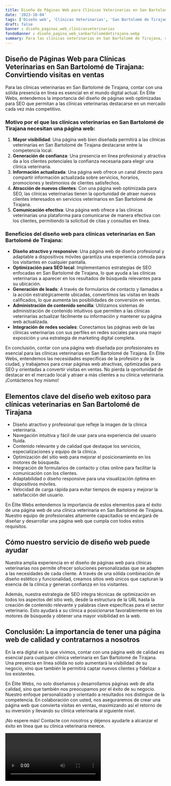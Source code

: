 ```yaml
---
title: Diseño de Páginas Web para Clínicas Veterinarias en San Bartolomé de Tirajana
date: '2023-10-04'
tags: ['Diseño web', 'Clínicas Veterinarias', 'San Bartolomé de Tirajana']
draft: false
banner : diseño_paginas_web_clínicasveterinarias
fondoBanner : diseño_pagina_web_sanbartolomédetirajana.webp
summary: Para las clínicas veterinarias en San Bartolomé de Tirajana, contar con una sólida presencia en línea es esencial en el mundo digital actual. En Élite Webs, entendemos la importancia del diseño de páginas web optimizadas para SEO que permitan a las clínicas veterinarias destacarse en un mercado cada vez más competitivo. 
---
```


## Diseño de Páginas Web para Clínicas Veterinarias en San Bartolomé de Tirajana: Convirtiendo visitas en ventas

Para las clínicas veterinarias en San Bartolomé de Tirajana, contar con una sólida presencia en línea es esencial en el mundo digital actual. En Élite Webs, entendemos la importancia del diseño de páginas web optimizadas para SEO que permitan a las clínicas veterinarias destacarse en un mercado cada vez más competitivo. 

### Motivo por el que las clínicas veterinarias en San Bartolomé de Tirajana necesitan una página web:
1. **Mayor visibilidad**: Una página web bien diseñada permitirá a las clínicas veterinarias en San Bartolomé de Tirajana destacarse entre la competencia local.
2. **Generación de confianza**: Una presencia en línea profesional y atractiva da a los clientes potenciales la confianza necesaria para elegir una clínica veterinaria.
3. **Información actualizada**: Una página web ofrece un canal directo para compartir información actualizada sobre servicios, horarios, promociones y testimonios de clientes satisfechos.
4. **Atracción de nuevos clientes**: Con una página web optimizada para SEO, las clínicas veterinarias tienen la oportunidad de atraer nuevos clientes interesados en servicios veterinarios en San Bartolomé de Tirajana.
5. **Comunicación efectiva**: Una página web ofrece a las clínicas veterinarias una plataforma para comunicarse de manera efectiva con los clientes, permitiendo la solicitud de citas y consultas en línea.

### Beneficios del diseño web para clínicas veterinarias en San Bartolomé de Tirajana:
- **Diseño atractivo y responsive**: Una página web de diseño profesional y adaptable a dispositivos móviles garantiza una experiencia cómoda para los visitantes en cualquier pantalla.
- **Optimización para SEO local**: Implementamos estrategias de SEO enfocadas en San Bartolomé de Tirajana, lo que ayuda a las clínicas veterinarias a aparecer en los resultados de búsqueda relevantes para su ubicación.
- **Generación de leads**: A través de formularios de contacto y llamadas a la acción estratégicamente ubicadas, convertimos las visitas en leads calificados, lo que aumenta las posibilidades de conversión en ventas.
- **Administración de contenido sencilla**: Utilizamos sistemas de administración de contenido intuitivos que permiten a las clínicas veterinarias actualizar fácilmente su información y mantener su página web actualizada.
- **Integración de redes sociales**: Conectamos las páginas web de las clínicas veterinarias con sus perfiles en redes sociales para una mayor exposición y una estrategia de marketing digital completa.

En conclusión, contar con una página web diseñada por profesionales es esencial para las clínicas veterinarias en San Bartolomé de Tirajana. En Élite Webs, entendemos las necesidades específicas de la profesión y de la ciudad, y trabajamos para crear páginas web atractivas, optimizadas para SEO y orientadas a convertir visitas en ventas. No pierda la oportunidad de destacar en el mercado local y atraer a más clientes a su clínica veterinaria. ¡Contáctenos hoy mismo!

<GifSeo />

<Cta />

## Elementos clave del diseño web exitoso para clínicas veterinarias en San Bartolomé de Tirajana

- Diseño atractivo y profesional que refleje la imagen de la clínica veterinaria.
- Navegación intuitiva y fácil de usar para una experiencia del usuario fluida.
- Contenido relevante y de calidad que destaque los servicios, especializaciones y equipo de la clínica.
- Optimización del sitio web para mejorar el posicionamiento en los motores de búsqueda.
- Integración de formularios de contacto y citas online para facilitar la comunicación con los clientes.
- Adaptabilidad o diseño responsive para una visualización óptima en dispositivos móviles.
- Velocidad de carga rápida para evitar tiempos de espera y mejorar la satisfacción del usuario.

En Élite Webs entendemos la importancia de estos elementos para el éxito de una página web de una clínica veterinaria en San Bartolomé de Tirajana. Nuestro equipo de profesionales altamente capacitados se encargará de diseñar y desarrollar una página web que cumpla con todos estos requisitos.

## Cómo nuestro servicio de diseño web puede ayudar

Nuestra amplia experiencia en el diseño de páginas web para clínicas veterinarias nos permite ofrecer soluciones personalizadas que se adapten a las necesidades de cada cliente. A través de una sólida combinación de diseño estético y funcionalidad, creamos sitios web únicos que capturan la esencia de la clínica y generan confianza en los visitantes.

Además, nuestra estrategia de SEO integra técnicas de optimización en todos los aspectos del sitio web, desde la estructura de la URL hasta la creación de contenido relevante y palabras clave específicas para el sector veterinario. Esto ayudará a su clínica a posicionarse favorablemente en los motores de búsqueda y obtener una mayor visibilidad en la web.

## Conclusión: La importancia de tener una página web de calidad y contratarnos a nosotros

En la era digital en la que vivimos, contar con una página web de calidad es esencial para cualquier clínica veterinaria en San Bartolomé de Tirajana. Una presencia en línea sólida no solo aumentará la visibilidad de su negocio, sino que también le permitirá captar nuevos clientes y fidelizar a los existentes.

En Élite Webs, no solo diseñamos y desarrollamos páginas web de alta calidad, sino que también nos preocupamos por el éxito de su negocio. Nuestro enfoque personalizado y orientado a resultados nos distingue de la competencia. En colaboración con usted, nos aseguraremos de crear una página web que convierta visitas en ventas, maximizando así el retorno de su inversión y llevando su clínica veterinaria al siguiente nivel.

¡No espere más! Contacte con nosotros y déjenos ayudarle a alcanzar el éxito en línea que su clínica veterinaria merece.

<Video />

<CtaBot job='Clínicas Veterinarias' city='San Bartolomé de Tirajana'/>

<Gmaps query='San Bartolomé de Tirajana+españa+maps' />